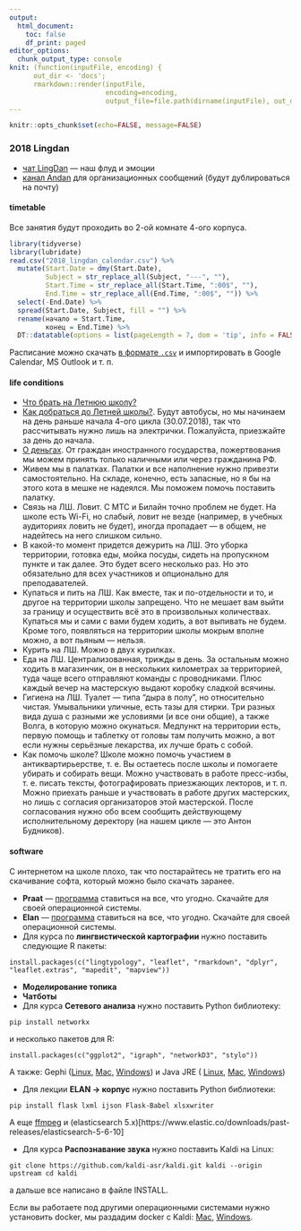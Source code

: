 ```yaml
---
output:
  html_document:
    toc: false
    df_print: paged
editor_options: 
  chunk_output_type: console
knit: (function(inputFile, encoding) { 
      out_dir <- 'docs';
      rmarkdown::render(inputFile,
                        encoding=encoding, 
                        output_file=file.path(dirname(inputFile), out_dir, 'index.html')) })
---
```


```r
knitr::opts_chunk$set(echo=FALSE, message=FALSE)
```

### 2018 Lingdan {.tabset .tabset-fade .tabset-pills}

* [чат LingDan](https://t.me/joinchat/DtVuM0dTgE_Td8FF9GxXOA) --- наш флуд и эмоции
* [канал Andan](https://t.me/come_andan) для организационных сообщений (будут дублироваться на почту)

#### timetable
Все занятия будут проходить во 2-ой комнате 4-ого корпуса.
```r
library(tidyverse)
library(lubridate)
read.csv("2018_lingdan_calendar.csv") %>%
  mutate(Start.Date = dmy(Start.Date),
         Subject = str_replace_all(Subject, "---", ""),
         Start.Time = str_replace_all(Start.Time, ":00$", ""),
         End.Time = str_replace_all(End.Time, ":00$", "")) %>% 
  select(-End.Date) %>% 
  spread(Start.Date, Subject, fill = "") %>% 
  rename(начало = Start.Time,
         конец = End.Time) %>% 
  DT::datatable(options = list(pageLength = 7, dom = 'tip', info = FALSE, paging = FALSE), rownames = FALSE)
```

Расписание можно скачать [в формате `.csv`](https://raw.githubusercontent.com/agricolamz/2018_lingdan_organisation/master/2018_lingdan_calendar.csv) и импортировать в Google Calendar, MS Outlook и т. п.

#### life conditions

* [Что брать на Летнюю школу?](http://letnyayashkola.org/FAQ/#withme-docs)
* [Как добраться до Летней школы?](http://letnyayashkola.org/FAQ/#how_to_get). Будут автобусы, но мы начинаем на день раньше начала 4-ого цикла (30.07.2018), так что рассчитывать нужно лишь на электрички. Пожалуйста, приезжайте за день до начала.
* [О деньгах](http://letnyayashkola.org/FAQ/#money). От граждан иностранного государства, пожертвования мы можем принять только наличными или через гражданина РФ.
* Живем мы в палатках. Палатки и все наполнение нужно привезти самостоятельно. На складе, конечно, есть запасные, но я бы на этого кота в мешке не надеялся. Мы поможем помочь поставить палатку.
* Связь на ЛШ. Ловит. С МТС и Билайн точно проблем не будет. На школе есть Wi-Fi, но слабый, ловит не везде (например, в учебных аудиториях ловить не будет), иногда пропадает --- в общем, не надейтесь на него слишком сильно.
* В какой-то момент придется дежурить на ЛШ. Это уборка территории, готовка еды, мойка посуды, сидеть на пропускном пункте и так далее. Это будет всего несколько раз. Но это обязательно для всех участников и опционально для преподавателей.
* Купаться и пить на ЛШ. Как вместе, так и по-отдельности и то, и другое на территории школы запрещено. Что не мешает вам выйти за границу и осуществить всё это в произвольных количествах. Купаться мы и сами с вами будем ходить, а вот выпивать не будем. Кроме того, появляться на территории школы мокрым вполне можно, а вот пьяным --- нельзя.
* Курить на ЛШ. Можно в двух курилках.
* Еда на ЛШ. Централизованная, трижды в день. За остальным можно ходить в магазинчик, он в нескольких километрах за территорией, туда чаще всего отправляют команды с проводниками. Плюс каждый вечер на мастерскую выдают коробку сладкой всячины.
* Гигиена на ЛШ.  Туалет --- типа "дыра в полу", но относительно чистая. Умывальники уличные, есть тазы для стирки. Три разных вида душа с разными же условиями (и все они общие), а также Волга, в которую можно окунаться. Медпункт на территории есть, первую помощь и таблетку от головы там получить можно, а вот если нужны серьёзные лекарства, их лучше брать с собой.
* Как помочь школе? Школе можно помочь участием в антиквартирьерстве, т. е. Вы остаетесь после школы и помогаете убирать и собирать вещи. Можно участвовать в работе пресс-избы, т. е. писать тексты, фотографировать приезжающих лекторов, и т. п.  Можно приехать раньше и участвовать в работе других мастерских, но лишь с согласия организаторов этой мастерской. После согласования нужно обо всем сообщить действующему исполнительному деректору (на нашем цикле --- это Антон Будников).

#### software
С интернетом на школе плохо, так что постарайтесь не тратить его на скачивание софта, который можно было скачать заранее.

* **Praat** --- [программа](http://www.fon.hum.uva.nl/praat/) ставиться на все, что угодно. Скачайте для своей операционной системы.
* **Elan** --- [программа](https://tla.mpi.nl/tools/tla-tools/elan/download/) ставиться на все, что угодно. Скачайте для своей операционной системы.
* Для курса по **лингвистической картографии** нужно поставить следующие R пакеты:
```
install.packages(c("lingtypology", "leaflet", "rmarkdown", "dplyr", "leaflet.extras", "mapedit", "mapview"))
```
* **Моделирование топика**
* **Чатботы**
* Для курса **Сетевого анализа** нужно поставить Python библиотеку:
```
pip install networkx
```
и несколько пакетов для R:
```
install.packages(c("ggplot2", "igraph", "networkD3", "stylo"))
```
А также: Gephi ([Linux](https://github.com/gephi/gephi/releases/download/v0.9.2/gephi-0.9.2-linux.tar.gz), [Mac](https://github.com/gephi/gephi/releases/download/v0.9.2/gephi-0.9.2-macos.dmg), [Windows](https://github.com/gephi/gephi/releases/download/v0.9.2/gephi-0.9.2-windows.exe)) и Java JRE ( [Linux](http://javadl.oracle.com/webapps/download/AutoDL?BundleId=233162_512cd62ec5174c3487ac17c61aaa89e8), [Mac](http://javadl.oracle.com/webapps/download/AutoDL?BundleId=233163_512cd62ec5174c3487ac17c61aaa89e8), [Windows](http://javadl.oracle.com/webapps/download/AutoDL?BundleId=233172_512cd62ec5174c3487ac17c61aaa89e8))

* Для лекции **ELAN → корпус** нужно поставить Python библиотеки:
```
pip install flask lxml ijson Flask-Babel xlsxwriter
```
А еще [ffmpeg](https://www.ffmpeg.org/download.html) и  (elasticsearch 5.x)[https://www.elastic.co/downloads/past-releases/elasticsearch-5-6-10]

* Для курса **Распознавание звука** нужно поставить Kaldi на Linux:
```
git clone https://github.com/kaldi-asr/kaldi.git kaldi --origin
upstream cd kaldi
```
а дальше все написано в файле INSTALL.

Если вы работаете под другими операционными системами нужно установить docker, мы раздадим docker с Kaldi: [Mac](https://docs.docker.com/docker-for-mac/install/), [Windows](https://docs.docker.com/docker-for-windows/install/).